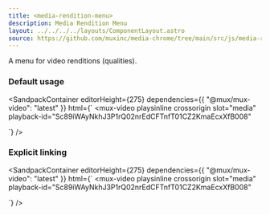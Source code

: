 ```yaml
---
title: <media-rendition-menu>
description: Media Rendition Menu
layout: ../../../../layouts/ComponentLayout.astro
source: https://github.com/muxinc/media-chrome/tree/main/src/js/media-rendition-menu.js
---
```



A menu for video renditions (qualities).

### Default usage

<SandpackContainer
  editorHeight={275}
  dependencies={{ "@mux/mux-video": "latest" }}
  html={`<media-controller>
  <mux-video
    playsinline crossorigin
    slot="media"
    playback-id="Sc89iWAyNkhJ3P1rQ02nrEdCFTnfT01CZ2KmaEcxXfB008"
  ></mux-video>
  <media-rendition-menu hidden anchor="auto"></media-rendition-menu>
  <media-control-bar>
    <media-play-button></media-play-button>
    <media-rendition-menu-button></media-rendition-menu-button>
  </media-control-bar>
</media-controller>`}
/>

### Explicit linking

<SandpackContainer
  editorHeight={275}
  dependencies={{ "@mux/mux-video": "latest" }}
  html={`<media-controller>
  <mux-video
    playsinline crossorigin
    slot="media"
    playback-id="Sc89iWAyNkhJ3P1rQ02nrEdCFTnfT01CZ2KmaEcxXfB008"
  ></mux-video>
  <media-rendition-menu hidden id="menu1" anchor="menu-button1"></media-rendition-menu>
  <media-control-bar>
    <media-play-button></media-play-button>
    <media-rendition-menu-button id="menu-button1" invoketarget="menu1"></media-rendition-menu-button>
  </media-control-bar>
</media-controller>`}
/>
